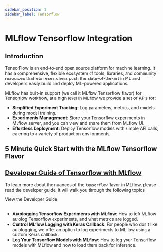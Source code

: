 ```yaml
---
sidebar_position: 2
sidebar_label: Tensorflow
---
```



# MLflow Tensorflow Integration

## Introduction

TensorFlow is an end-to-end open source platform for machine learning. It has a comprehensive, flexible
ecosystem of tools, libraries, and community resources that lets researchers push the state-of-the-art
in ML and developers easily build and deploy ML-powered applications.

MLflow has built-in support (we call it MLflow Tensorflow flavor) for Tensorflow workflow, at a high level
in MLflow we provide a set of APIs for:

- **Simplified Experiment Tracking**: Log parameters, metrics, and models during model training.
- **Experiments Management**: Store your Tensorflow experiments in MLflow server, and you can view and share them from MLflow UI.
- **Effortless Deployment**: Deploy Tensorflow models with simple API calls, catering to a variety of production environments.

## 5 Minute Quick Start with the MLflow Tensorflow Flavor

<CardGroup>
  <PageCard headerText="Quickstart with MLflow Tensorflow Flavor" link="/deep-learning/tensorflow/quickstart/quickstart_tensorflow" text="Learn how to leverage MLflow for tracking Tensorflow experiments and models." />
</CardGroup>

## [Developer Guide of Tensorflow with MLflow](/deep-learning/tensorflow/guide)

To learn more about the nuances of the `tensorflow` flavor in MLflow, please read the developer guide. It will walk you
through the following topics:

<Link className="button button--primary" to="guide">
  <span>View the Developer Guide</span>
</Link>
<br />
<br />

- **Autologging Tensorflow Experiments with MLflow**: How to left MLflow autolog Tensorflow experiments, and what
  metrics are logged.
- **Control MLflow Logging with Keras Callback**: For people who don't like autologging, we offer an option to log
  experiments to MLflow using a custom Keras callback.
- **Log Your Tensorflow Models with MLflow**: How to log your Tensorflow models with MLflow and how to load them back
  for inference.
